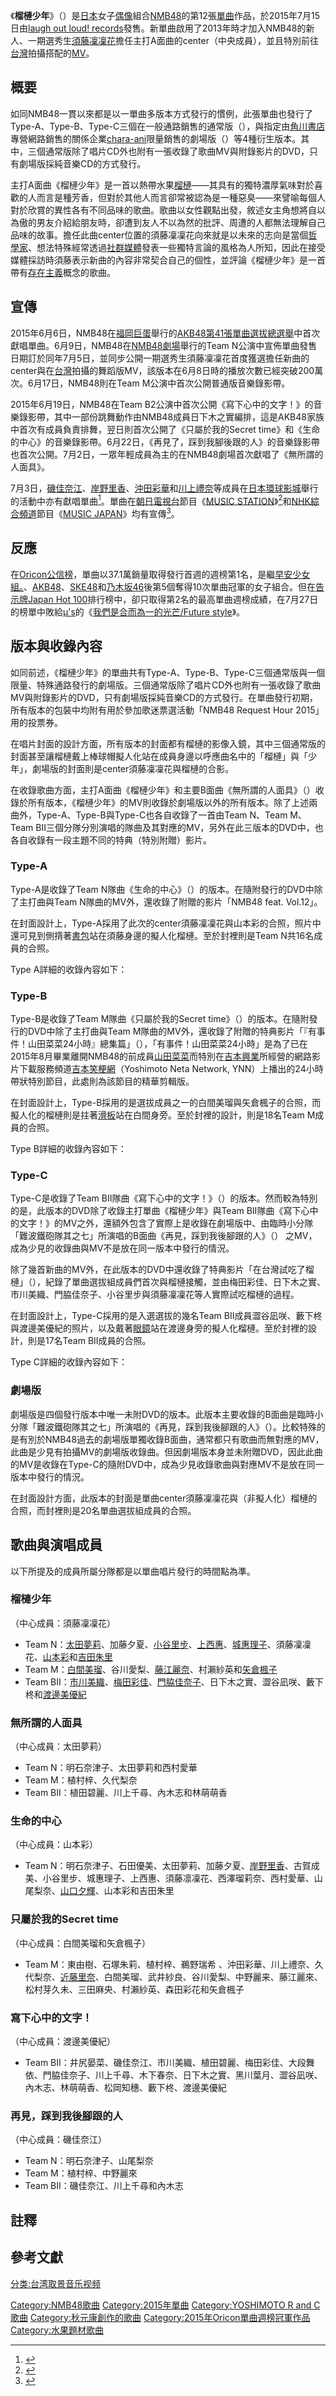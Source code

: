 {{NoteTA
|1=zh-tw:團體;zh-hk:組合;zh-cn:组合;
}}
{{Infobox Single 
| Name           = 榴槤少年
| Artist         = [[NMB48|NMB48]]
| Album          = 
| Cover         = 
| B-side         = 無所謂的人面具<br>（{{lang|ja|どうでもいい人仮面}}）<br>生命的中心<br>（{{lang|ja|命のへそ}}）<br/>只屬於我的Secret time<br>（{{lang|ja|僕だけのSecret time}}）<br/>寫下心中的文字！<br>（{{lang|ja|心の文字を書け!}}）<br/>再見了，踩到我腳後跟的人<br>（{{lang|ja|サヨナラ、踵を踏む人}}）
| Released       = 2015年7月15日
| Format         = [[單曲|單曲]]
| Recorded       = 2015年<br/>{{JPN}}
| Genre          = [[J-POP|J-POP]]
| Length         = 
| Label          = [[YOSHIMOTO_R_and_C|laugh out loud! records]]
| Writer         = 秋元康（作詞）
| Producer       = [[秋元康|秋元康]]
| Certification  = 
| Chart position = * 週榜第1名<small>（[[Oricon公信榜|Oricon]]）</small><br>
*週榜第2名（<small>{{Link-ja|SoundScan Japan|サウンドスキャンジャパン}}</small>、<small>[[Japan_Hot_100|Japan Hot 100]]</small>）
* 2015年7月月榜第2名（Oricon公信榜）
* 2015年度年榜第17名（Oricon）
| Last single    = 《[[Don't_look_back!|Don't look back!]]》<br/>（2015年）
| This single    = 《'''榴槤少年'''》<br/>（2015年）
| Next single    = 《[[Must_be_now|Must be now]]》<br/>（2015年）
| Misc           = 
}}
《'''榴槤少年'''》（{{jpn|j=ドリアン少年|hg=ドリアンしょうねん|rm=Dorian Shōnen}}）是[[日本|日本]]女子[[日本偶像|偶像]]組合[[NMB48|NMB48]]的第12張[[單曲|單曲]]作品，於2015年7月15日由[[YOSHIMOTO_R_and_C|laugh out loud! records]]發售。新單曲啟用了2013年時才加入NMB48的新人、一期選秀生[[須藤凜凜花|須藤凜凜花]]擔任主打A面曲的center（中央成員），並且特別前往[[台灣|台灣]]拍攝搭配的[[音樂影片|MV]]。

== 概要 ==
如同NMB48一貫以來都是以一單曲多版本方式發行的慣例，此張單曲也發行了Type-A、Type-B、Type-C三個在一般通路銷售的通常版（{{lang|ja|通常盤}}），與指定由[[角川書店|角川書店]]專營網路銷售的關係企業[[chara-ani|chara-ani]]限量銷售的劇場版（{{lang|ja|劇場盤}}）等4種衍生版本。其中，三個通常版除了唱片CD外也附有一張收錄了歌曲MV與附錄影片的DVD，只有劇場版採純音樂CD的方式發行。

主打A面曲《榴槤少年》是一首以熱帶水果[[榴槤|榴槤]]——其具有的獨特濃厚氣味對於喜歡的人而言是種芳香，但對於其他人而言卻常被認為是一種惡臭——來譬喻每個人對於欣賞的異性各有不同品味的歌曲。歌曲以女性觀點出發，敘述女主角想將自以為傲的男友介紹給朋友時，卻遭到友人不以為然的批評、周遭的人都無法理解自己品味的故事。擔任此曲center位置的須藤凜凜花向來就是以未來的志向是當個[[哲學家|哲學家]]、想法特殊經常透過[[社群媒體|社群媒體]]發表一些獨特言論的風格為人所知，因此在接受媒體採訪時須藤表示新曲的內容非常契合自己的個性，並評論《榴槤少年》是一首帶有[[存在主義|存在主義]]概念的歌曲{{R|Oricon_150718}}{{R|Deview}}。

==宣傳==
2015年6月6日，NMB48在[[福岡巨蛋|福岡巨蛋]]舉行的[[AKB48第41張單曲選拔總選舉|AKB48第41張單曲選拔總選舉]]中首次獻唱單曲{{R|Natalie_150607}}。6月9日，NMB48在[[NMB48劇場|NMB48劇場]]舉行的Team N公演中宣佈單曲發售日期訂於同年7月5日，並同步公開一期選秀生須藤凜凜花首度獲選擔任新曲的center{{R|Natalie_150610}}與在[[台灣|台灣]]拍攝的舞蹈版MV{{R|Oricon_150609}}，該版本在6月8日時的播放次數已經突破200萬次{{R|Oricon_150617}}。6月17日，NMB48則在Team M公演中首次公開普通版音樂錄影帶{{R|Oricon_150617}}。

2015年6月19日，NMB48在Team B2公演中首次公開《寫下心中的文字！》的音樂錄影帶，其中一部份跳舞動作由NMB48成員日下木之實編排，這是AKB48家族中首次有成員負責排舞{{R|DSport_20150623}}，翌日則首次公開了《只屬於我的Secret time》{{R|TeamM_MV}}和《生命的中心》的音樂錄影帶{{R|TeamBII_MV}}。6月22日，《再見了，踩到我腳後跟的人》的音樂錄影帶也首次公開{{R|NT7_MV}}。7月2日，一眾年輕成員為主的在NMB48劇場首次獻唱了《無所謂的人面具》{{R|YM_song}}。

7月3日，[[磯佳奈江|磯佳奈江]]、[[岸野里香|岸野里香]]、[[沖田彩華|沖田彩華]]和[[川上禮奈|川上禮奈]]等成員在[[日本環球影城|日本環球影城]]舉行的活動中亦有獻唱單曲<ref>{{cite web |url=http://www.daily.co.jp/newsflash/gossip/2015/07/03/0008176826.shtml?pg=2 |script-title=ja:ＮＭＢ磯　なでしこ連覇にエール |publisher=Daily Sport |date=2015-07-03 |accessdate=2015-08-05 |language=ja |archive-url=https://web.archive.org/web/20150924104838/http://www.daily.co.jp/newsflash/gossip/2015/07/03/0008176826.shtml?pg=2 |archive-date=2015-09-24 |dead-url=yes }}</ref>。單曲在[[朝日電視台|朝日電視台]]節目《[[MUSIC_STATION|MUSIC STATION]]》<ref>{{cite web |url=http://natalie.mu/music/news/152798 |script-title=ja:次週「Mステ」にKen Yokoyama、生パフォーマンスを地上波初披露 |publisher=natalie |date=2015-07-03 |accessdate=2015-08-05 |language=ja |archive-date=2020-10-21 |archive-url=https://web.archive.org/web/20201021225320/https://natalie.mu/music/news/152798 |dead-url=no }}</ref>和[[NHK綜合頻道|NHK綜合頻道]]節目《[[MUSIC_JAPAN|MUSIC JAPAN]]》均有宣傳<ref>{{cite web |url=http://natalie.mu/music/news/153228 |script-title=ja:次回「MJ」にNMB、リトグリ、OKAMOTO'S、AAA、カーリーら |publisher=natalie |date=2015-07-08 |accessdate=2015-08-05 |language=ja |archive-date=2019-11-30 |archive-url=https://web.archive.org/web/20191130193346/https://natalie.mu/music/news/153228 |dead-url=no }}</ref>。

==反應==
在[[Oricon公信榜|Oricon公信榜]]，單曲以37.1萬銷量取得發行首週的週榜第1名，是繼[[早安少女組。|早安少女組。]]、[[AKB48|AKB48]]、[[SKE48|SKE48]]和[[乃木坂46|乃木坂46]]後第5個奪得10次單曲冠軍的女子組合{{R|10th_Top}}。但在[[日本告示牌|告示牌]][[Japan_Hot_100|Japan Hot 100]]排行榜中，卻只取得第2名的最高單曲週榜成績，在7月27日的榜單中敗給[[μ's|μ's]]的《[[我們是合而為一的光芒/Future_style|我們是合而為一的光芒/Future style]]》{{R|2nd_in_Hot100}}。

== 版本與收錄內容 ==
如同前述，《榴槤少年》的單曲共有Type-A、Type-B、Type-C三個通常版與一個限量、特殊通路發行的劇場版。三個通常版除了唱片CD外也附有一張收錄了歌曲MV與附錄影片的DVD，只有劇場版採純音樂CD的方式發行。在單曲發行初期，所有版本的包裝中均附有用於參加歌迷票選活動「NMB48 Request Hour 2015」用的投票券{{R|RH_vote}}。

在唱片封面的設計方面，所有版本的封面都有榴槤的影像入鏡，其中三個通常版的封面甚至讓榴槤戴上棒球帽擬人化站在成員身邊以呼應曲名中的「榴槤」與「少年」，劇場版的封面則是center須藤凜凜花與榴槤的合影。

在收錄歌曲方面，主打A面曲《榴槤少年》和主要B面曲《無所謂的人面具》（{{lang|ja|どうでもいい人仮面}}）收錄於所有版本，《榴槤少年》的MV則收錄於劇場版以外的所有版本。除了上述兩曲外，Type-A、Type-B與Type-C也各自收錄了一首由Team N、Team M、Team BII三個分隊分別演唱的隊曲及其對應的MV，另外在此三版本的DVD中，也各自收錄有一段主題不同的特典（特別附贈）影片。

=== Type-A ===
Type-A是收錄了Team N隊曲《生命的中心》（{{lang|ja|命のへそ}}{{NoteTag|「{{lang|ja|へそ}}」在日文中原本是[[肚臍|肚臍]]之意。}}）的版本。在隨附發行的DVD中除了主打曲與Team N隊曲的MV外，還收錄了附贈的影片「NMB48 feat.{{Link-ja|吉本新喜劇|吉本新喜劇}} Vol.12」。

在封面設計上，Type-A採用了此次的center須藤凜凜花與山本彩的合照，照片中還可見到側揹著[[書包|書包]]站在須藤身邊的擬人化榴槤。至於封裡則是Team N共16名成員的合照。

Type A詳細的收錄內容如下：

{{tracklist
| collapsed       = 
| headline        = CD
| extra_column    = 編曲
| total_length    = 24:55
| all_lyrics      = [[秋元康|秋元康]]

| title1          = 《榴槤少年》
| note1           = 
| music1          = 藤本貴則
| extra1          = {{Link-ja|武藤星兒|武藤星児}}
| length1         = 4:25

| title2          = 《無所謂的人面具》
| note2           = 
| music2          = Bagubea
| extra2          = {{Link-ja|若田部誠|若田部誠}}
| length2         = 4:13

| title3          = 《生命的中心》
| note3           = Team N
| music3          = 梅口敦史
| extra3          = Araken
| length3         = 3:49

| title4          = 《榴槤少年》純配樂版（off vocal ver.）
| title5          = 《無所謂的人面具》純配樂版
| title6          = 《生命的中心》純配樂版
}}
{{tracklist
| headline        = DVD
| extra_column    = 導演
| total_length    = 

| title1          = 《榴槤少年》MV 
| extra1          = [[三木孝浩|三木孝浩]]
| title2          = 《榴槤少年》舞蹈版MV 
| extra2          = 三木孝浩
| title3          = 《生命的中心》MV
| extra3          = {{Link-ja|須永秀明|須永秀明}}
| title4          = 特典影片「NMB48 feat.吉本新喜劇 Vol.12」
}}

=== Type-B ===
Type-B是收錄了Team M隊曲《只屬於我的Secret time》（{{lang|ja|僕だけのSecret time}}）的版本。在隨附發行的DVD中除了主打曲與Team M隊曲的MV外，還收錄了附贈的特典影片「『有事件！山田菜菜24小時』總集篇」（{{lang|ja|「ジケンだぜっ!山田菜々24時」総集編}}），「有事件！山田菜菜24小時」是為了已在2015年8月畢業離開NMB48的前成員[[山田菜菜|山田菜菜]]而特別在[[吉本興業|吉本興業]]所經營的網路影片下載服務頻道[[吉本笑梗網|吉本笑梗網]]（Yoshimoto Neta Network, YNN）上播出的24小時帶狀特別節目，此處則為該節目的精華剪輯版。

在封面設計上，Type-B採用的是選拔成員之一的白間美瑠與矢倉楓子的合照，而擬人化的榴槤則是拄著[[滑板|滑板]]站在白間身旁。至於封裡的設計，則是18名Team M成員的合照。

Type B詳細的收錄內容如下：

{{tracklist
| collapsed       = 
| headline        = CD
| extra_column    = 編曲
| total_length    = 24:43
| all_lyrics      = 秋元康

| title1          = 《榴槤少年》
| note1           = 
| music1          = 藤本貴則
| extra1          = 武藤星兒
| length1         = 4:25

| title2          = 《無所謂的人面具》
| note2           = 
| music2          = Bagubea
| extra2          = 若田部誠
| length2         = 4:13

| title3          = 《只屬於我的Secret time》
| note3           = Team M
| music3          = {{Link-ja|Carlos K.|Carlos K.}}
| extra3          = Carlos K.
| length3         = 3:44

| title4          = 《榴槤少年》純配樂版
| title5          = 《無所謂的人面具》純配樂版
| title6          = 《只屬於我的Secret time》純配樂版
}}
{{tracklist
| headline        = DVD
| extra_column    = 導演
| total_length    = 

| title1          = 《榴槤少年》MV
| extra1          = 三木孝浩
| title2          = 《榴槤少年》舞蹈版MV 
| extra2          = 三木孝浩
| title3          = 《只屬於我的Secret time》MV
| extra3          = {{Link-ja|大久保拓朗|大久保拓朗}}
| title4          = 特典影片「『有事件！山田菜菜24小時』總集篇」
}}

=== Type-C ===
Type-C是收錄了Team BII隊曲《寫下心中的文字！》（{{lang|ja|心の文字を書け!}}）的版本。然而較為特別的是，此版本的DVD除了收錄主打單曲《榴槤少年》與Team BII隊曲《寫下心中的文字！》的MV之外，還額外包含了實際上是收錄在劇場版中、由臨時小分隊「難波鐵砲隊其之七」所演唱的B面曲《再見，踩到我後腳跟的人》（{{lang|ja|サヨナラ、踵を踏む人}}） 之MV，成為少見的收錄曲與MV不是放在同一版本中發行的情況。

除了幾首新曲的MV外，在此版本的DVD中還收錄了特典影片「在台灣試吃了榴槤」（{{lang|ja|台湾でドリアンを食べてみた}}），紀錄了單曲選拔組成員們首次與榴槤接觸，並由梅田彩佳、日下木之實、市川美織、門脇佳奈子、小谷里步與須藤凜凜花等人實際試吃榴槤的過程。

在封面設計上，Type-C採用的是入選選拔的幾名Team BII成員澀谷凪咲、藪下柊與渡邊美優紀的照片，以及戴著[[眼鏡|眼鏡]]站在渡邊身旁的擬人化榴槤。至於封裡的設計，則是17名Team BII成員的合照。

Type C詳細的收錄內容如下：

{{tracklist
| collapsed       = 
| headline        = CD
| extra_column    = 編曲
| total_length    = 25:43
| all_lyrics      = 秋元康

| title1          = 《榴槤少年》
| note1           = 
| music1          = 藤本貴則
| extra1          = 武藤星兒
| length1         = 4:25

| title2          = 《無所謂的人面具》
| note2           = 
| music2          = Bagubea
| extra2          = 若田部誠
| length2         = 4:13

| title3          = 《寫下心中的文字！》
| note3           = Team BII
| music3          = Narimoto_Tomomi
| extra3          = {{Link-ja|佐佐木裕 (音樂人)|佐々木裕 (ミュージシャン)|佐佐木裕}}
| length3         = 4:13

| title4          = 《榴槤少年》純配樂版
| title5          = 《無所謂的人面具》純配樂版
| title6          = 《寫下心中的文字！》純配樂版
}}
{{tracklist
| headline        = DVD
| extra_column    = 導演
| total_length    = 

| title1          = 《榴槤少年》MV 
| extra1          = 三木孝浩
| title2          = 《榴槤少年》舞蹈版MV 
| extra2          = 三木孝浩
| title3          = 《寫下心中的文字！》MV
| extra3          = {{Link-ja|Sumisu|スミス (映像作家)}}
| title4          = 特典影片《再見，踩到我後腳跟的人》MV
| extra4          = Sumisu
| title5          = 特典映像「在台灣試吃了榴槤」
}}

=== 劇場版 ===
劇場版是四個發行版本中唯一未附DVD的版本。此版本主要收錄的B面曲是臨時小分隊「難波鐵砲隊其之七」所演唱的《再見，踩到我後腳跟的人》（{{lang|ja|サヨナラ、踵を踏む人}}）。比較特殊的是有別於NMB48過去的劇場版單獨收錄B面曲，通常都只有歌曲而無對應的MV，此曲是少見有拍攝MV的劇場版收錄曲。但因劇場版本身並未附贈DVD，因此此曲的MV是收錄在Type-C的隨附DVD中，成為少見收錄歌曲與對應MV不是放在同一版本中發行的情況。

在封面設計方面，此版本的封面是單曲center須藤凜凜花與（非擬人化）榴槤的合照，而封裡則是20名單曲選拔組成員的合照。

{{tracklist
| collapsed       = 
| headline        = CD
| extra_column    = 編曲
| total_length    = 
| all_lyrics      = 秋元康

| title1          = 榴槤少年
| note1           = 
| music1          = 藤本貴則
| extra1          = 武藤星兒
| length1         = 4:25

| title2          = 無所謂的人面具
| note2           = 
| music2          = Bagubea
| extra2          = 若田部誠
| length2         = 4:13

| title3          = 再見，踩到我後腳跟的人
| note3           = 難波鐵砲隊其之七
| music3          = {{Link-ja|野井洋兒|野井洋児}}
| extra3          = 野井洋兒
| length3         = 4:15

| title4          = 榴槤少年 off vocal ver.
| title5          = 無所謂的人面具 off vocal ver.
| title6          = 再見，踩到我後腳跟的人 off vocal ver.
}}

== 歌曲與演唱成員 ==
以下所提及的成員所屬分隊都是以單曲唱片發行的時間點為準。

=== 榴槤少年 ===
（中心成員：須藤凜凜花）
* Team N：[[太田夢莉|太田夢莉]]、加藤夕夏、[[小谷里步|小谷里步]]、[[上西惠|上西惠]]、[[城惠理子|城惠理子]]、須藤凜凜花、[[山本彩|山本彩]]和[[吉田朱里|吉田朱里]]
* Team M：[[白間美瑠|白間美瑠]]、谷川愛梨、[[藤江麗奈|藤江麗奈]]、村瀨紗英和[[矢倉楓子|矢倉楓子]]
* Team BII：[[市川美織|市川美織]]、[[梅田彩佳|梅田彩佳]]、[[門脇佳奈子|門脇佳奈子]]、日下木之實、澀谷凪咲、藪下柊和[[渡邊美優紀|渡邊美優紀]]

=== 無所謂的人面具 ===
（中心成員：太田夢莉）
* Team N：明石奈津子、太田夢莉和西村愛華
* Team M：植村梓、久代梨奈
* Team BII：植田碧麗、川上千尋、內木志和林萌萌香

=== 生命的中心 ===
（中心成員：山本彩）
* Team N：明石奈津子、石田優美、太田夢莉、加藤夕夏、[[岸野里香|岸野里香]]、古賀成美、小谷里步、城惠理子、上西惠、須藤凛凜花、西澤瑠莉奈、西村愛華、山尾梨奈、[[山口夕輝|山口夕輝]]、山本彩和吉田朱里

=== 只屬於我的Secret time ===
（中心成員：白間美瑠和矢倉楓子）
* Team M：東由樹、石塚朱莉、植村梓、鵜野瑞希 、沖田彩華、川上禮奈、久代梨奈、[[近藤里奈|近藤里奈]]、白間美瑠、武井紗良、谷川愛梨、中野麗来、藤江麗來、松村芽久未、三田麻央、村瀨紗英、森田彩花和矢倉楓子

=== 寫下心中的文字！ ===
（中心成員：渡邊美優紀）
* Team BII：井尻晏菜、磯佳奈江、市川美織、植田碧麗、梅田彩佳、大段舞依、門脇佳奈子、川上千尋、木下春奈、日下木之實、黑川葉月、澀谷凪咲、內木志、林萌萌香、松岡知穗、藪下柊、渡邊美優紀

=== 再見，踩到我後腳跟的人 ===
（中心成員：磯佳奈江）
* Team N：明石奈津子、山尾梨奈
* Team M：植村梓、中野麗來
* Team BII：磯佳奈江、川上千尋和內木志

==註釋==
{{reflist|group="註"}}

== 參考文獻 ==
{{Reflist|2|refs=
<ref name="Oricon_150718">{{Cite web |url=http://www.oricon.co.jp/special/48118/ |script-title=ja:「人生に意味はない」AKB48グループで異彩を放つ“哲学系”メンバー |language=ja |archiveurl=https://web.archive.org/web/20191129113706/https://www.oricon.co.jp/special/48118/ |archivedate=2019-11-29 |publisher=[[Oricon|Oricon]] |date=2015-07-18 |accessdate=2015-09-08 |dead-url=no }}</ref>

<ref name="Deview">{{Cite web |url=https://deview.co.jp/Interview?am_interview_id=403&set_cookie=2 |script-title=ja:須藤凜々花／「『ドリアン少年』は実存主義的シングル。私の大好物です！」 |language=ja |archiveurl=https://web.archive.org/web/20190812000046/https://deview.co.jp/Interview?am_interview_id=403&set_cookie=2 |archivedate=2019-08-12 |publisher=[[Oricon|Oricon ME]] |date= |accessdate=2015-09-08 |dead-url=no }}</ref>

<ref name="DSport_20150623">{{cite web |url=http://www.daily.co.jp/gossip/nmb48/article/2015/06/23/0008138293.shtml |script-title=ja:秋元Ｐの秘密兵器　NMB日下が振り付け |publisher={{Link-ja|Daily Sport|デイリースポーツ}} |date=2015-06-23 |accessdate=2015-08-05 |language=ja |archive-url=https://web.archive.org/web/20150814145844/http://www.daily.co.jp/gossip/nmb48/article/2015/06/23/0008138293.shtml |archive-date=2015-08-14 |dead-url=yes }}</ref>

<ref name="TeamM_MV">{{cite web |url=http://zasshi.news.yahoo.co.jp/article?a=20150620-00009916-cddldata-musi |script-title=ja:NMB48・Team M「僕だけのSecret time」ミュージックビデオ公開！ |publisher=[[日本雅虎|日本雅虎]] |date=2015-06-20 |accessdate=2015-08-05 |language=ja |deadurl=yes |archiveurl=https://archive.is/20150804175915/http://zasshi.news.yahoo.co.jp/article?a=20150620-00009916-cddldata-musi |archivedate=2015-08-04 }}</ref>

<ref name="TeamBII_MV">{{cite web |url=http://zasshi.news.yahoo.co.jp/article?a=20150621-00009948-cddldata-musii |script-title=ja:NMB48・Team N「命のへそ」ミュージックビデオを公開！ |publisher=日本雅虎 |date=2015-06-21 |accessdate=2015-08-05 |language=ja }}{{dead link|date=2018年1月 |bot=InternetArchiveBot |fix-attempted=yes }}</ref>

<ref name="RH_vote">{{cite web |url=http://www.nmb48.com/discography/12th_single.html |script-title=ja:12th Single 「ドリアン少年」 ディスコグラフィー NMB48公式サイト |publisher=NMB48 |date=2015-07-03 |accessdate=2015-08-05 |language=ja |archive-date=2020-02-23 |archive-url=https://web.archive.org/web/20200223035120/http://www.nmb48.com/discography/12th_single.html |dead-url=no }}</ref>

<ref name="NT7_MV">{{cite web |url=http://news.livedoor.com/article/detail/10264384/ |script-title=ja:NMB48 12thシングル『ドリアン少年』劇場版収録曲 難波鉄砲隊其之七『さよなら、踵を踏む人』ミュージックビデオ初公開 |publisher=[[活力門|活力門]] |date=2015-06-23 |accessdate=2015-08-05 |language=ja |deadurl=yes |archiveurl=https://web.archive.org/web/20160304215434/http://news.livedoor.com/article/detail/10264384/ |archivedate=2016-03-04 }}</ref>

<ref name="YM_song">{{cite web |url=http://www.m-on.press/music-news/0000015979 |script-title=ja:NMB48、次世代メンバーによる新曲「どうでもいい人仮面」初披露 |publisher=m-on |date=2015-07-03 |accessdate=2015-08-05 |language=ja |archive-url=https://web.archive.org/web/20160304095715/http://www.m-on.press/music-news/0000015979 |archive-date=2016-03-04 |dead-url=yes }}</ref>

<ref name="10th_Top">{{cite web |url=http://www.oricon.co.jp/news/2056302/full/ |script-title=ja:【オリコン】NMB48、“ドラ1”須藤初センター曲1位 シングル通算10作目 |publisher=Oricon |date=2015-07-21 |accessdate=2015-08-05 |language=ja |archive-date=2019-11-30 |archive-url=https://web.archive.org/web/20191130224759/https://www.oricon.co.jp/news/2056302/full/ |dead-url=no }}</ref>

<ref name="2nd_in_Hot100">{{cite web |url=http://www.billboard-japan.com/d_news/detail/30182/2 |script-title=ja:μ's「僕たちはひとつの光」がNMB48を押さえビルボード総合首位獲得 |publisher=[[告示牌_(雜誌)|告示牌]] |date=2015-07-22 |accessdate=2015-08-05 |language=ja |archive-date=2019-08-15 |archive-url=https://web.archive.org/web/20190815040438/http://www.billboard-japan.com/d_news/detail/30182/2 |dead-url=no }}</ref>

<ref name="Natalie_150607">{{cite web |url=http://natalie.mu/music/news/149771 |script-title=ja:次世代メンバー大健闘も壁厚し！AKB48選抜80人そろい踏み |publisher=[[natalie_(網站)|natalie]] |date=2015-06-07 |accessdate=2015-08-05 |language=ja |archive-date=2020-08-12 |archive-url=https://web.archive.org/web/20200812071058/https://natalie.mu/music/news/149771 |dead-url=no }}</ref>

<ref name="Natalie_150610">{{cite web |url=http://natalie.mu/music/news/150070 |script-title=ja:NMB48「バリバリのネタ曲」シングルで須藤凛々花が初センター |publisher=natalie |date=2015-06-10 |accessdate=2015-08-05 |language=ja |archive-date=2019-11-29 |archive-url=https://web.archive.org/web/20191129065917/https://natalie.mu/music/news/150070 |dead-url=no }}</ref>

<ref name="Oricon_150609">{{cite web |url=http://www.oricon.co.jp/news/2054093/full/ |script-title=ja:NMB48、7・15“ドラ1”須藤初センター曲 水着MVも公開「バリバリのネタ曲」 |publisher=[[Oricon|Oricon]] |date=2015-06-09 |accessdate=2015-08-05 |language=ja |archive-date=2019-11-30 |archive-url=https://web.archive.org/web/20191130150323/https://www.oricon.co.jp/news/2054093/full/ |dead-url=no }}</ref>

<ref name="Oricon_150617">{{cite web |url=http://www.oricon.co.jp/news/2054464/full/ |script-title=ja:NMB48、台湾撮影MV“通常版”公開 “水着版”は8日で200万再生突破 |publisher=Oricon |date=2015-06-17 |accessdate=2015-08-05 |language=ja |archive-date=2019-12-01 |archive-url=https://web.archive.org/web/20191201005112/https://www.oricon.co.jp/news/2054464/full/ |dead-url=no }}</ref>
|
}}

{{NMB48}}
{{Oricon單曲週榜冠軍 (2015年)|2015年7月27日}}

{{DEFAULTSORT:Dorian Shōnen}}
[[Category:NMB48歌曲|Category:NMB48歌曲]]
[[Category:2015年單曲|Category:2015年單曲]]
[[Category:YOSHIMOTO_R_and_C歌曲|Category:YOSHIMOTO R and C歌曲]]
[[Category:秋元康創作的歌曲|Category:秋元康創作的歌曲]]
[[Category:2015年Oricon單曲週榜冠軍作品|Category:2015年Oricon單曲週榜冠軍作品]]
[[Category:水果題材歌曲|Category:水果題材歌曲]]
[[分类:台湾取景音乐视频|分类:台湾取景音乐视频]]